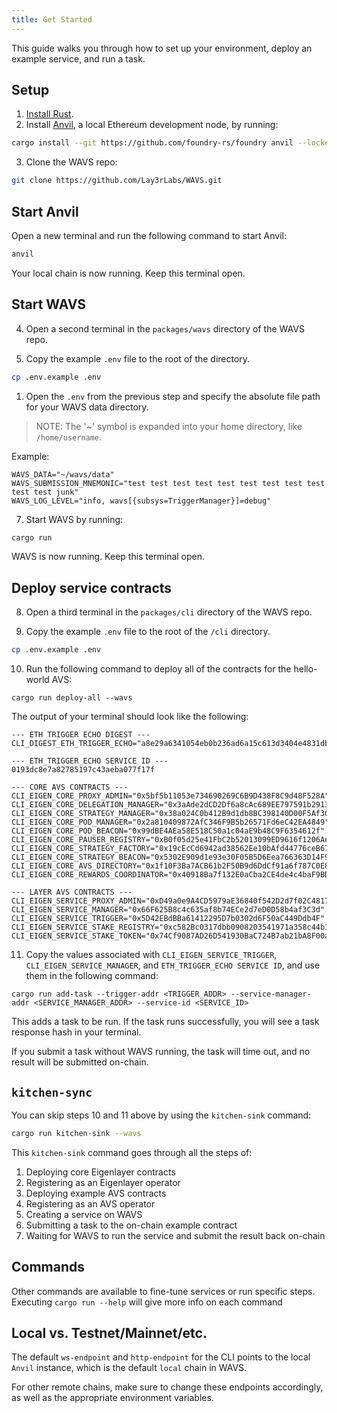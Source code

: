 ```yaml
---
title: Get Started
---
```

<!--import { Callout } from 'fumadocs-ui/components/callout';-->
<!--import { Tab, Tabs } from "fumadocs-ui/components/tabs";-->


This guide walks you through how to set up your environment, deploy an example service, and run a task.

## Setup

1. [Install Rust](https://www.rust-lang.org/tools/install).
2. Install [Anvil](https://github.com/foundry-rs/foundry/tree/master/crates/anvil), a local Ethereum development node, by running:

```bash
cargo install --git https://github.com/foundry-rs/foundry anvil --locked --force
```

3. Clone the WAVS repo:

```bash
git clone https://github.com/Lay3rLabs/WAVS.git
```

## Start Anvil

Open a new terminal and run the following command to start Anvil:

```bash
anvil
```

Your local chain is now running. Keep this terminal open.

## Start WAVS

4. Open a second terminal in the `packages/wavs` directory of the WAVS repo.

5. Copy the example `.env` file to the root of the directory.

```bash
cp .env.example .env
```

1. Open the `.env` from the previous step and specify the absolute file path for your WAVS data directory.

> NOTE: The '~' symbol is expanded into your home directory, like `/home/username`.

Example:

```
WAVS_DATA="~/wavs/data"
WAVS_SUBMISSION_MNEMONIC="test test test test test test test test test test test junk"
WAVS_LOG_LEVEL="info, wavs[{subsys=TriggerManager}]=debug"
```

7. Start WAVS by running:

```bash
cargo run
```

WAVS is now running. Keep this terminal open.

## Deploy service contracts

8. Open a third terminal in the `packages/cli` directory of the WAVS repo.

9. Copy the example `.env` file to the root of the `/cli` directory.

```bash
cp .env.example .env
```

10. Run the following command to deploy all of the contracts for the hello-world AVS:

```
cargo run deploy-all --wavs
```

The output of your terminal should look like the following:

```
--- ETH TRIGGER ECHO DIGEST ---
CLI_DIGEST_ETH_TRIGGER_ECHO="a8e29a6341054eb0b236ad6a15c613d3404e4831dbffa5c89cb593f291f3eae6"

--- ETH_TRIGGER_ECHO SERVICE ID ---
0193dc8e7a82785197c43aeba077f17f

--- CORE AVS CONTRACTS ---
CLI_EIGEN_CORE_PROXY_ADMIN="0x5bf5b11053e734690269C6B9D438F8C9d48F528A"
CLI_EIGEN_CORE_DELEGATION_MANAGER="0x3aAde2dCD2Df6a8cAc689EE797591b2913658659"
CLI_EIGEN_CORE_STRATEGY_MANAGER="0x38a024C0b412B9d1db8BC398140D00F5Af3093D4"
CLI_EIGEN_CORE_POD_MANAGER="0x2a810409872AfC346F9B5b26571Fd6eC42EA4849"
CLI_EIGEN_CORE_POD_BEACON="0x99dBE4AEa58E518C50a1c04aE9b48C9F6354612f"
CLI_EIGEN_CORE_PAUSER_REGISTRY="0xB0f05d25e41FbC2b52013099ED9616f1206Ae21B"
CLI_EIGEN_CORE_STRATEGY_FACTORY="0x19cEcCd6942ad38562Ee10bAfd44776ceB67e923"
CLI_EIGEN_CORE_STRATEGY_BEACON="0x5302E909d1e93e30F05B5D6Eea766363D14F9892"
CLI_EIGEN_CORE_AVS_DIRECTORY="0x1f10F3Ba7ACB61b2F50B9d6DdCf91a6f787C0E82"
CLI_EIGEN_CORE_REWARDS_COORDINATOR="0x40918Ba7f132E0aCba2CE4de4c4baF9BD2D7D849"

--- LAYER AVS CONTRACTS ---
CLI_EIGEN_SERVICE_PROXY_ADMIN="0xD49a0e9A4CD5979aE36840f542D2d7f02C4817Be"
CLI_EIGEN_SERVICE_MANAGER="0x66F625B8c4c635af8b74ECe2d7eD0D58b4af3C3d"
CLI_EIGEN_SERVICE_TRIGGER="0x5D42EBdBBa61412295D7b0302d6F50aC449Ddb4F"
CLI_EIGEN_SERVICE_STAKE_REGISTRY="0xc582Bc0317dbb0908203541971a358c44b1F3766"
CLI_EIGEN_SERVICE_STAKE_TOKEN="0x74Cf9087AD26D541930BaC724B7ab21bA8F00a27"
```


11.  Copy the values associated with `CLI_EIGEN_SERVICE_TRIGGER`, `CLI_EIGEN_SERVICE_MANAGER`, and `ETH_TRIGGER_ECHO SERVICE ID`, and use them in the following command:

```
cargo run add-task --trigger-addr <TRIGGER_ADDR> --service-manager-addr <SERVICE_MANAGER_ADDR> --service-id <SERVICE_ID>
```

This adds a task to be run. If the task runs successfully, you will see a task response hash in your terminal.

If you submit a task without WAVS running, the task will time out, and no result will be submitted on-chain.


## `kitchen-sync`

You can skip steps 10 and 11 above by using the `kitchen-sink` command:

```bash
cargo run kitchen-sink --wavs
```

This `kitchen-sink` command goes through all the steps of:

1. Deploying core Eigenlayer contracts
2. Registering as an Eigenlayer operator
3. Deploying example AVS contracts
4. Registering as an AVS operator
5. Creating a service on WAVS
6. Submitting a task to the on-chain example contract
7. Waiting for WAVS to run the service and submit the result back on-chain

## Commands

Other commands are available to fine-tune services or run specific steps. Executing `cargo run --help` will give more info on each command

## Local vs. Testnet/Mainnet/etc.

The default `ws-endpoint` and `http-endpoint` for the CLI points to the local `Anvil` instance, which is the default `local` chain in WAVS.

For other remote chains, make sure to change these endpoints accordingly, as well as the appropriate environment variables.
